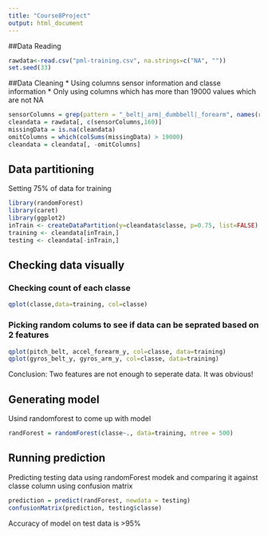 ```yaml
---
title: "Course8Project"
output: html_document
---
```


##Data Reading

```r
rawdata<-read.csv("pml-training.csv", na.strings=c("NA", ""))
set.seed(33)
```

##Data Cleaning
* Using columns sensor information and classe information
* Only using columns which has more than 19000 values which are not NA

```r
sensorColumns = grep(pattern = "_belt|_arm|_dumbbell|_forearm", names(rawdata))
cleandata = rawdata[, c(sensorColumns,160)]
missingData = is.na(cleandata)
omitColumns = which(colSums(missingData) > 19000)
cleandata = cleandata[, -omitColumns]
```

## Data partitioning

Setting 75% of data for training

```r
library(randomForest)
library(caret)
library(ggplot2)
inTrain <- createDataPartition(y=cleandata$classe, p=0.75, list=FALSE)
training <- cleandata[inTrain,]
testing <- cleandata[-inTrain,]
```

## Checking data visually

### Checking count of each classe
```r
qplot(classe,data=training, col=classe)
```

### Picking random colums to see if data can be seprated based on 2 features
```r
qplot(pitch_belt, accel_forearm_y, col=classe, data=training)
qplot(gyros_belt_y, gyros_arm_y, col=classe, data=training)
```

Conclusion: Two features are not enough to seperate data. It was obvious!

## Generating model
Usind randomforest to come up with model
```r
randForest = randomForest(classe~., data=training, ntree = 500)
```

## Running prediction

Predicting testing data using randomForest modek and comparing it against classe column using confusion matrix

```r
prediction = predict(randForest, newdata = testing)
confusionMatrix(prediction, testing$classe)
```

Accuracy of model on test data is >95%